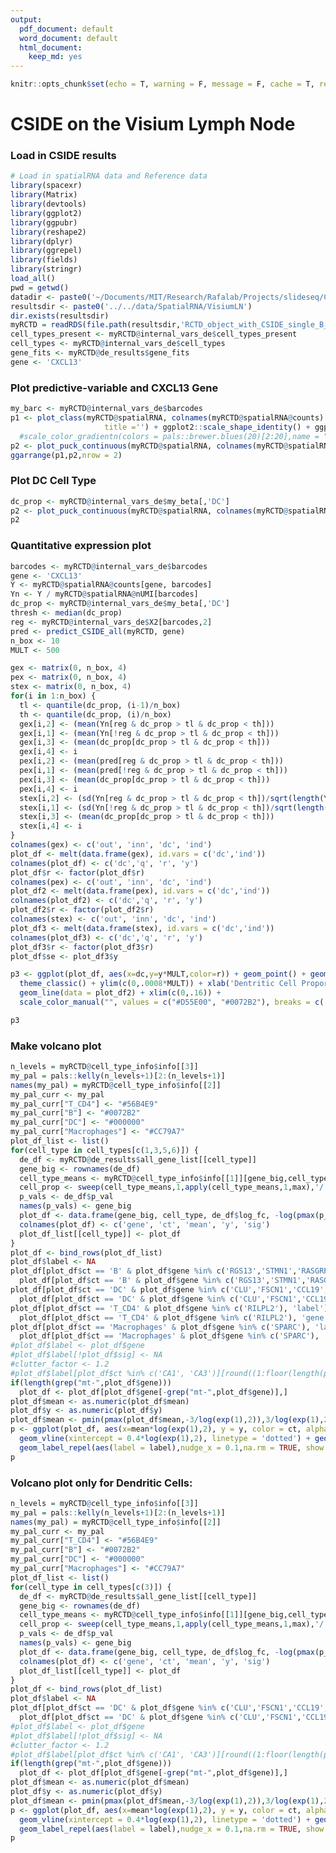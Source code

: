 ```yaml
---
output:
  pdf_document: default
  word_document: default
  html_document:
    keep_md: yes
---
```


```r
knitr::opts_chunk$set(echo = T, warning = F, message = F, cache = T, results = 'hide')
```

# CSIDE on the Visium Lymph Node

### Load in CSIDE results

```r
# Load in spatialRNA data and Reference data
library(spacexr)
library(Matrix)
library(devtools)
library(ggplot2)
library(ggpubr)
library(reshape2)
library(dplyr)
library(ggrepel)
library(fields)
library(stringr)
load_all()
pwd = getwd()
datadir <- paste0('~/Documents/MIT/Research/Rafalab/Projects/slideseq/Cell Demixing/ContentStructure/DEGLAM/data/moffitt','/')
resultsdir <- paste0('../../data/SpatialRNA/VisiumLN')
dir.exists(resultsdir)
myRCTD = readRDS(file.path(resultsdir,'RCTD_object_with_CSIDE_single_B_density_weight_threshold_0.8_binary_cutoff_0.339.rds'))
cell_types_present <- myRCTD@internal_vars_de$cell_types_present
cell_types <- myRCTD@internal_vars_de$cell_types
gene_fits <- myRCTD@de_results$gene_fits
gene <- 'CXCL13'
```

### Plot predictive-variable and CXCL13 Gene

```r
my_barc <- myRCTD@internal_vars_de$barcodes
p1 <- plot_class(myRCTD@spatialRNA, colnames(myRCTD@spatialRNA@counts) , factor(myRCTD@internal_vars_de$X2[,2]), 
                     title ='') + ggplot2::scale_shape_identity() + ggplot2::theme_classic() + ggplot2::scale_size_identity() + coord_fixed() + theme(legend.position="top")+  geom_segment(aes(x = 1934.6, y = 1800, xend = 2184.6, yend = 1800), color = "black") + theme(axis.title.x=element_blank(),axis.text.x=element_blank(),axis.ticks.x=element_blank(), axis.title.y=element_blank(),axis.text.y=element_blank(),axis.ticks.y=element_blank())+ scale_color_manual("",values = c("#0072B2", "#D55E00"), labels = c('B Cell Poor','B Cell Rich'))
  #scale_color_gradientn(colors = pals::brewer.blues(20)[2:20],name = "Distance from midline", labels = c(0,1),breaks = c(0,1), limits = c(0,1))
p2 <- plot_puck_continuous(myRCTD@spatialRNA, colnames(myRCTD@spatialRNA@counts) , ylimit = c(0,10), myRCTD@spatialRNA@counts[gene,my_barc],title ='', size = 0.5) + ggplot2::scale_shape_identity() + ggplot2::theme_classic() + ggplot2::scale_size_identity() + coord_fixed() + theme(legend.position="top")+  geom_segment(aes(x = 1934.6, y = 1800, xend = 2184.6, yend = 1800), color = "black") + theme(axis.title.x=element_blank(),axis.text.x=element_blank(),axis.ticks.x=element_blank(), axis.title.y=element_blank(),axis.text.y=element_blank(),axis.ticks.y=element_blank())+scale_color_gradientn(colors = pals::brewer.blues(20)[2:20],name = "CXCL13 Expression", labels = c(0,10),breaks = c(0,10), limits = c(0,10))
ggarrange(p1,p2,nrow = 2)
```
### Plot DC Cell Type

```r
dc_prop <- myRCTD@internal_vars_de$my_beta[,'DC']
p2 <- plot_puck_continuous(myRCTD@spatialRNA, colnames(myRCTD@spatialRNA@counts) , ylimit = c(0,.15), dc_prop[my_barc],title ='', size = .5) + ggplot2::scale_shape_identity() + ggplot2::theme_classic() + ggplot2::scale_size_identity() + coord_fixed() + theme(legend.position="top")+  geom_segment(aes(x = 1934.6, y = 1800, xend = 2184.6, yend = 1800), color = "black") + theme(axis.title.x=element_blank(),axis.text.x=element_blank(),axis.ticks.x=element_blank(), axis.title.y=element_blank(),axis.text.y=element_blank(),axis.ticks.y=element_blank())+scale_color_gradientn(colors = pals::brewer.blues(20)[2:20],name = "Dentritic Cell Proportion", labels = c(0,.15),breaks = c(0,.15), limits = c(0,.15))
p2
```

### Quantitative expression plot

```r
barcodes <- myRCTD@internal_vars_de$barcodes
gene <- 'CXCL13'
Y <- myRCTD@spatialRNA@counts[gene, barcodes]
Yn <- Y / myRCTD@spatialRNA@nUMI[barcodes]
dc_prop <- myRCTD@internal_vars_de$my_beta[,'DC']
thresh <- median(dc_prop)
reg <- myRCTD@internal_vars_de$X2[barcodes,2]
pred <- predict_CSIDE_all(myRCTD, gene)
n_box <- 10
MULT <- 500
```
```r
gex <- matrix(0, n_box, 4)
pex <- matrix(0, n_box, 4)
stex <- matrix(0, n_box, 4)
for(i in 1:n_box) {
  tl <- quantile(dc_prop, (i-1)/n_box)
  th <- quantile(dc_prop, (i)/n_box)
  gex[i,2] <- (mean(Yn[reg & dc_prop > tl & dc_prop < th]))
  gex[i,1] <- (mean(Yn[!reg & dc_prop > tl & dc_prop < th]))
  gex[i,3] <- (mean(dc_prop[dc_prop > tl & dc_prop < th]))
  gex[i,4] <- i
  pex[i,2] <- (mean(pred[reg & dc_prop > tl & dc_prop < th]))
  pex[i,1] <- (mean(pred[!reg & dc_prop > tl & dc_prop < th]))
  pex[i,3] <- (mean(dc_prop[dc_prop > tl & dc_prop < th]))
  pex[i,4] <- i
  stex[i,2] <- (sd(Yn[reg & dc_prop > tl & dc_prop < th])/sqrt(length(Yn[reg & dc_prop > tl & dc_prop < th])))
  stex[i,1] <- (sd(Yn[!reg & dc_prop > tl & dc_prop < th])/sqrt(length(Yn[!reg & dc_prop > tl & dc_prop < th])))
  stex[i,3] <- (mean(dc_prop[dc_prop > tl & dc_prop < th]))
  stex[i,4] <- i
}
colnames(gex) <- c('out', 'inn', 'dc', 'ind')
plot_df <- melt(data.frame(gex), id.vars = c('dc','ind'))
colnames(plot_df) <- c('dc','q', 'r', 'y')
plot_df$r <- factor(plot_df$r)
colnames(pex) <- c('out', 'inn', 'dc', 'ind')
plot_df2 <- melt(data.frame(pex), id.vars = c('dc','ind'))
colnames(plot_df2) <- c('dc','q', 'r', 'y')
plot_df2$r <- factor(plot_df2$r)
colnames(stex) <- c('out', 'inn', 'dc', 'ind')
plot_df3 <- melt(data.frame(stex), id.vars = c('dc','ind'))
colnames(plot_df3) <- c('dc','q', 'r', 'y')
plot_df3$r <- factor(plot_df3$r)
plot_df$se <- plot_df3$y
```
```r
p3 <- ggplot(plot_df, aes(x=dc,y=y*MULT,color=r)) + geom_point() + geom_errorbar(aes(ymin = (y - se*1.96)*MULT, ymax = (y+se*1.96)*MULT))+
  theme_classic() + ylim(c(0,.0008*MULT)) + xlab('Dentritic Cell Proportion') + ylab('CXCL13 Expression') +
  geom_line(data = plot_df2) + xlim(c(0,.16)) +
  scale_color_manual("", values = c("#D55E00", "#0072B2"), breaks = c('inn','out'), labels = c('B Cells Near','B Cells Far'))

p3
```

### Make volcano plot


```r
n_levels = myRCTD@cell_type_info$info[[3]]
my_pal = pals::kelly(n_levels+1)[2:(n_levels+1)]
names(my_pal) = myRCTD@cell_type_info$info[[2]]
my_pal_curr <- my_pal
my_pal_curr["T_CD4"] <- "#56B4E9"
my_pal_curr["B"] <- "#0072B2"
my_pal_curr["DC"] <- "#000000"
my_pal_curr["Macrophages"] <- "#CC79A7"
plot_df_list <- list()
for(cell_type in cell_types[c(1,3,5,6)]) {
  de_df <- myRCTD@de_results$all_gene_list[[cell_type]]
  gene_big <- rownames(de_df)
  cell_type_means <- myRCTD@cell_type_info$info[[1]][gene_big,cell_types_present]
  cell_prop <- sweep(cell_type_means,1,apply(cell_type_means,1,max),'/')
  p_vals <- de_df$p_val
  names(p_vals) <- gene_big
  plot_df <- data.frame(gene_big, cell_type, de_df$log_fc, -log(pmax(p_vals,1e-16),10),  gene_big %in% rownames(myRCTD@de_results$sig_gene_list[[cell_type]]))
  colnames(plot_df) <- c('gene', 'ct', 'mean', 'y', 'sig')
  plot_df_list[[cell_type]] <- plot_df
}
plot_df <- bind_rows(plot_df_list)
plot_df$label <- NA
plot_df[plot_df$ct == 'B' & plot_df$gene %in% c('RGS13','STMN1','RASGRP2'), 'label'] <-
  plot_df[plot_df$ct == 'B' & plot_df$gene %in% c('RGS13','STMN1','RASGRP2'), 'gene']
plot_df[plot_df$ct == 'DC' & plot_df$gene %in% c('CLU','FSCN1','CCL19','CXCL13','FDCSP','CR2'), 'label'] <-
  plot_df[plot_df$ct == 'DC' & plot_df$gene %in% c('CLU','FSCN1','CCL19','CXCL13','FDCSP','CR2'), 'gene']
plot_df[plot_df$ct == 'T_CD4' & plot_df$gene %in% c('RILPL2'), 'label'] <-
  plot_df[plot_df$ct == 'T_CD4' & plot_df$gene %in% c('RILPL2'), 'gene']
plot_df[plot_df$ct == 'Macrophages' & plot_df$gene %in% c('SPARC'), 'label'] <-
  plot_df[plot_df$ct == 'Macrophages' & plot_df$gene %in% c('SPARC'), 'gene']
#plot_df$label <- plot_df$gene
#plot_df$label[!plot_df$sig] <- NA
#clutter_factor <- 1.2
#plot_df$label[plot_df$ct %in% c('CA1', 'CA3')][round((1:floor(length(plot_df$ct %in% c('CA1', 'CA3'))/clutter_factor))*clutter_factor)] <- NA # reduce clutter
if(length(grep("mt-",plot_df$gene)))
  plot_df <- plot_df[plot_df$gene[-grep("mt-",plot_df$gene)],]
plot_df$mean <- as.numeric(plot_df$mean)
plot_df$y <- as.numeric(plot_df$y)
plot_df$mean <- pmin(pmax(plot_df$mean,-3/log(exp(1),2)),3/log(exp(1),2))
p <- ggplot(plot_df, aes(x=mean*log(exp(1),2), y = y, color = ct, alpha = sig)) + geom_point() + theme_classic() + 
  geom_vline(xintercept = 0.4*log(exp(1),2), linetype = 'dotted') + geom_vline(xintercept = -0.4*log(exp(1),2), linetype = 'dotted') +
  geom_label_repel(aes(label = label),nudge_x = 0.1,na.rm = TRUE, show.legend = F, max.overlaps = 20, label.padding = 0.1) + labs(color = 'Cell Type') + xlab('Estimated cell type-specific DE by CSIDE') + ylab('CSIDE p-value') + scale_y_continuous(lim = c(0,16.01), breaks = c(0,5,10,15),labels = c("10^0", "10^(-5)", "10^(-10)","10^(-15)") ) +  ggplot2::scale_color_manual("Cell type",values = my_pal_curr[c('B','DC','T_CD4','Macrophages')], breaks = c('B','DC','T_CD4','Macrophages'), labels = c('B','DC','T_CD4','Macrophages')) + scale_alpha_manual("", labels = c('Not significant', 'Significant'), values = c(0.2,1))
p
```
### Volcano plot only for Dendritic Cells:

```r
n_levels = myRCTD@cell_type_info$info[[3]]
my_pal = pals::kelly(n_levels+1)[2:(n_levels+1)]
names(my_pal) = myRCTD@cell_type_info$info[[2]]
my_pal_curr <- my_pal
my_pal_curr["T_CD4"] <- "#56B4E9"
my_pal_curr["B"] <- "#0072B2"
my_pal_curr["DC"] <- "#000000"
my_pal_curr["Macrophages"] <- "#CC79A7"
plot_df_list <- list()
for(cell_type in cell_types[c(3)]) {
  de_df <- myRCTD@de_results$all_gene_list[[cell_type]]
  gene_big <- rownames(de_df)
  cell_type_means <- myRCTD@cell_type_info$info[[1]][gene_big,cell_types_present]
  cell_prop <- sweep(cell_type_means,1,apply(cell_type_means,1,max),'/')
  p_vals <- de_df$p_val
  names(p_vals) <- gene_big
  plot_df <- data.frame(gene_big, cell_type, de_df$log_fc, -log(pmax(p_vals,1e-16),10),  gene_big %in% rownames(myRCTD@de_results$sig_gene_list[[cell_type]]))
  colnames(plot_df) <- c('gene', 'ct', 'mean', 'y', 'sig')
  plot_df_list[[cell_type]] <- plot_df
}
plot_df <- bind_rows(plot_df_list)
plot_df$label <- NA
plot_df[plot_df$ct == 'DC' & plot_df$gene %in% c('CLU','FSCN1','CCL19','CXCL13','FDCSP','CR2'), 'label'] <-
  plot_df[plot_df$ct == 'DC' & plot_df$gene %in% c('CLU','FSCN1','CCL19','CXCL13','FDCSP','CR2'), 'gene']
#plot_df$label <- plot_df$gene
#plot_df$label[!plot_df$sig] <- NA
#clutter_factor <- 1.2
#plot_df$label[plot_df$ct %in% c('CA1', 'CA3')][round((1:floor(length(plot_df$ct %in% c('CA1', 'CA3'))/clutter_factor))*clutter_factor)] <- NA # reduce clutter
if(length(grep("mt-",plot_df$gene)))
  plot_df <- plot_df[plot_df$gene[-grep("mt-",plot_df$gene)],]
plot_df$mean <- as.numeric(plot_df$mean)
plot_df$y <- as.numeric(plot_df$y)
plot_df$mean <- pmin(pmax(plot_df$mean,-3/log(exp(1),2)),3/log(exp(1),2))
p <- ggplot(plot_df, aes(x=mean*log(exp(1),2), y = y, color = ct, alpha = sig)) + geom_point() + theme_classic() + 
  geom_vline(xintercept = 0.4*log(exp(1),2), linetype = 'dotted') + geom_vline(xintercept = -0.4*log(exp(1),2), linetype = 'dotted') +
  geom_label_repel(aes(label = label),nudge_x = 0.1,na.rm = TRUE, show.legend = F, max.overlaps = 20, label.padding = 0.1) + labs(color = 'Cell Type') + xlab('Estimated dendritic cell DE by CSIDE') + ylab('CSIDE p-value') + scale_y_continuous(lim = c(0,16.01), breaks = c(0,5,10,15),labels = c("10^0", "10^(-5)", "10^(-10)","10^(-15)") ) +  ggplot2::scale_color_manual("Cell type",values = my_pal_curr[c('B','DC','T_CD4','Macrophages')], breaks = c('B','DC','T_CD4','Macrophages'), labels = c('B','DC','T_CD4','Macrophages')) + scale_alpha_manual("", labels = c('Not significant', 'Significant'), values = c(0.2,1))
p
```
